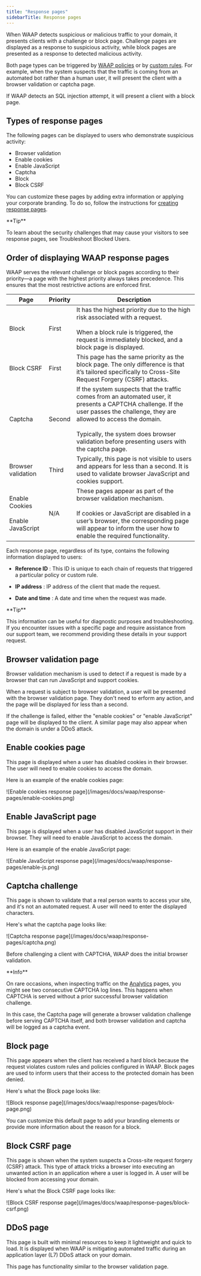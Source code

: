 ---
title: "Response pages"
sidebarTitle: Response pages
---

When WAAP detects suspicious or malicious traffic to your domain, it presents clients with a challenge or block page. Challenge pages are displayed as a response to suspicious activity, while block pages are presented as a response to detected malicious activity. 

Both page types can be triggered by [WAAP policies](/waap/waap-policies) or by [custom rules](/waap/waap-rules). For example, when the system suspects that the traffic is coming from an automated bot rather than a human user, it will present the client with a browser validation or captcha page. 

If WAAP detects an SQL injection attempt, it will present a client with a block page. 

## Types of response pages

The following pages can be displayed to users who demonstrate suspicious activity: 

  * Browser validation 
  * Enable cookies 
  * Enable JavaScript 
  * Captcha 
  * Block 
  * Block CSRF


You can customize these pages by adding extra information or applying your corporate branding. To do so, follow the instructions for [creating response pages](/waap/response-pages/create-custom-response-pages). 

<Tip>
**Tip**

To learn about the security challenges that may cause your visitors to see response pages, see Troubleshoot Blocked Users.
</Tip>

## Order of displaying WAAP response pages

WAAP serves the relevant challenge or block pages according to their priority—a page with the highest priority always takes precedence. This ensures that the most restrictive actions are enforced first. 

| Page                     | Priority | Description                                                                                                                                                                                                                                 |
|--------------------------|----------|---------------------------------------------------------------------------------------------------------------------------------------------------------------------------------------------------------------------------------------------|
| Block                    | First    | It has the highest priority due to the high risk associated with a request.<br/><br/>When a block rule is triggered, the request is immediately blocked, and a block page is displayed.                                                  |
| Block CSRF               | First    | This page has the same priority as the block page. The only difference is that it’s tailored specifically to Cross-Site Request Forgery (CSRF) attacks.                                             |
| Captcha                  | Second   | If the system suspects that the traffic comes from an automated user, it presents a CAPTCHA challenge. If the user passes the challenge, they are allowed to access the domain.<br/><br/>Typically, the system does browser validation before presenting users with the captcha page. |
| Browser validation       | Third    | Typically, this page is not visible to users and appears for less than a second. It is used to validate browser JavaScript and cookies support.                                                     |
| Enable Cookies<br/><br/>Enable JavaScript | N/A      | These pages appear as part of the browser validation mechanism.<br/><br/>If cookies or JavaScript are disabled in a user’s browser, the corresponding page will appear to inform the user how to enable the required functionality.         |

  
Each response page, regardless of its type, contains the following information displayed to users: 

  * **Reference ID** : This ID is unique to each chain of requests that triggered a particular policy or custom rule. 

  * **IP address** : IP address of the client that made the request. 

  * **Date and time** : A date and time when the request was made.


<Tip>
**Tip**

This information can be useful for diagnostic purposes and troubleshooting. If you encounter issues with a specific page and require assistance from our support team, we recommend providing these details in your support request.
</Tip>

## Browser validation page

Browser validation mechanism is used to detect if a request is made by a browser that can run JavaScript and support cookies. 

When a request is subject to browser validation, a user will be presented with the browser validation page. They don't need to erform any action, and the page will be displayed for less than a second. 

If the challenge is failed, either the "enable cookies" or "enable JavaScript" page will be displayed to the client. A similar page may also appear when the domain is under a DDoS attack. 

## Enable cookies page

This page is displayed when a user has disabled cookies in their browser. The user will need to enable cookies to access the domain. 

Here is an example of the enable cookies page: 


<Frame>![Enable cookies response page](/images/docs/waap/response-pages/enable-cookies.png)</Frame>



## Enable JavaScript page

This page is displayed when a user has disabled JavaScript support in their browser. They will need to enable JavaScript to access the domain. 

Here is an example of the enable JavaScript page: 


<Frame>![Enable JavaScript response page](/images/docs/waap/response-pages/enable-js.png)</Frame>



## Captcha challenge

This page is shown to validate that a real person wants to access your site, and it's not an automated request. A user will need to enter the displayed characters. 

Here's what the captcha page looks like: 


<Frame>![Captcha response page](/images/docs/waap/response-pages/captcha.png)</Frame>



Before challenging a client with CAPTCHA, WAAP does the initial browser validation. 

<Info>
**Info**

On rare occasions, when inspecting traffic on the [Analytics](/waap/analytics) pages, you might see two consecutive CAPTCHA log lines. This happens when CAPTCHA is served without a prior successful browser validation challenge.

In this case, the Captcha page will generate a browser validation challenge before serving CAPTCHA itself, and both browser validation and captcha will be logged as a captcha event.
</Info>

## Block page

This page appears when the client has received a hard block because the request violates custom rules and policies configured in WAAP. Block pages are used to inform users that their access to the protected domain has been denied. 

Here's what the Block page looks like: 


<Frame>![Block response page](/images/docs/waap/response-pages/block-page.png)</Frame>



You can customize this default page to add your branding elements or provide more information about the reason for a block. 

## Block CSRF page

This page is shown when the system suspects a Cross-site request forgery (CSRF) attack. This type of attack tricks a browser into executing an unwanted action in an application where a user is logged in. A user will be blocked from accessing your domain. 

Here's what the Block CSRF page looks like: 


<Frame>![Block CSRF response page](/images/docs/waap/response-pages/block-csrf.png)</Frame>



## DDoS page

This page is built with minimal resources to keep it lightweight and quick to load. It is displayed when WAAP is mitigating automated traffic during an application layer (L7) DDoS attack on your domain. 

This page has functionality similar to the browser validation page.